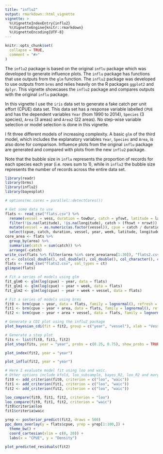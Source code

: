 ```yaml
---
title: "influ2"
output: rmarkdown::html_vignette
vignette: >
  %\VignetteIndexEntry{influ2}
  %\VignetteEngine{knitr::rmarkdown}
  %\VignetteEncoding{UTF-8}
---
```


```r
knitr::opts_chunk$set(
  collapse = TRUE,
  comment = "#>"
)
```

The `influ2` package is based on the original `influ` package which was developed to generate influence plots. The `influ` package has functions that use outputs from the `glm` function. The `influ2` package was developed to use outputs from `brms` and relies heavily on the R packages `ggplot2` and `dplyr`. This vignette showcases the `influ2` package and compares outputs with the original `influ` package.

In this vignette I use the `iris` data set to generate a fake catch per unit effort (CPUE) data set. This data set has a response variable labelled `CPUE` and has the dependent variables `Year` (from 1990 to 2014), `Species` (3 species), `Area` (3 areas) and `Area2` (22 areas). No step-wise variable selection or model selection is done in this vignette.

I fit three different models of increasing complexity. A basic `glm` of the third model, which includes the explanatory variables `Year`, `Species` and `Area`, is also done for comparison. Influence plots from the original `influ` package are generated and compared with plots from the new `influ2` package.

Note that the bubble size in `influ` represents the proportion of records for each species each year (i.e. rows sum to 1), while in `influ2` the bubble size represents the number of records across the entire data set.

```r
library(readr)
library(brms)
library(influ2)
library(bayesplot)

# options(mc.cores = parallel::detectCores())

# Get some data to use
flats <- read_csv("flats.csv") %>%
  rename(vessel = vess, duration = towDur, catch = yfswt, latitude = lat, longitude = long, area = adfg) %>%
  filter(!is.na(latitude), !is.na(longitude), catch > (fhswt + nrswt)) %>%
  mutate(vessel = as.numeric(as.factor(vessel)), cpue = catch / duration) %>%
  select(cpue, catch, duration, vessel, year, week, latitude, longitude, area)
core_area <- flats %>%
  group_by(area) %>%
  summarise(catch = sum(catch)) %>%
  arrange(-catch)
write_csv(flats %>% filter(area %in% core_area$area[1:30]), "flats2.csv")
ct <- cols(col_double(), col_double(), col_double(), col_character(), col_character(), col_character(), col_double(), col_double(), col_character())
flats <- read_csv("flats2.csv", col_types = ct)
glimpse(flats)
```

```r
# Fit a series of models using glm
fit_glm0 <- glm(log(cpue) ~ year, data = flats)
fit_glm1 <- glm(log(cpue) ~ year + week, data = flats)
fit_glm2 <- glm(log(cpue) ~ year + week + vessel, data = flats)

# Fit a series of models using brms
fit0 <- brm(cpue ~ year, data = flats, family = lognormal(), refresh = 0)
fit1 <- brm(cpue ~ year + area, data = flats, family = lognormal(), refresh = 0)
fit2 <- brm(cpue ~ year + area + vessel, data = flats, family = lognormal(), refresh = 0)

# Generate a CDI plot using the influ2 package
plot_bayesian_cdi(fit = fit2, group = c("year", "vessel"), xlab = "Vessel")
```

```r
# Generate a step plot
fits <- list(fit0, fit1, fit2)
plot_step(fits, year = "year", probs = c(0.25, 0.75), show_probs = TRUE)

plot_index(fit2, year = "year")
```

```r
plot_influ(fit2, year = "year")
```

```r
# Here I evaluate model fit using loo and waic. 
# Other options include kfold, loo_subsample, bayes_R2, loo_R2 and marglik
fit0 <- add_criterion(fit0, criterion = c("loo", "waic"))
fit1 <- add_criterion(fit1, criterion = c("loo", "waic"))
fit2 <- add_criterion(fit2, criterion = c("loo", "waic"))

loo_compare(fit0, fit1, fit2, criterion = "loo")
loo_compare(fit0, fit1, fit2, criterion = "waic")
fit0$criteria$loo
fit1$criteria$waic

yrep <- posterior_predict(fit2, draws = 500)
ppc_dens_overlay(y = flats$cpue, yrep = yrep[1:100,]) + 
  theme_bw() +
  coord_cartesian(xlim = c(0, 20)) +
  labs(x = "CPUE", y = "Density")

plot_predicted_residuals(fit2)
```
